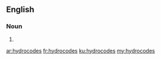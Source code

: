 ==English==

===Noun===
{{head|en}}

# {{plural of|hydrocode}}

[[ar:hydrocodes]]
[[fr:hydrocodes]]
[[ku:hydrocodes]]
[[my:hydrocodes]]